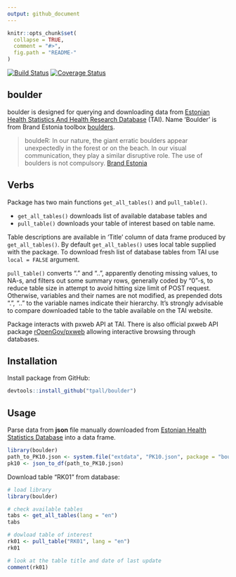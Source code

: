 ```yaml
---
output: github_document
---
```


<!-- README.md is generated from README.Rmd. Please edit that file -->

```r
knitr::opts_chunk$set(
  collapse = TRUE,
  comment = "#>",
  fig.path = "README-"
)
```


[![Build Status](https://travis-ci.org/tpall/boulder.svg?branch=master)](https://travis-ci.org/tpall/boulder)
[![Coverage Status](https://img.shields.io/codecov/c/github/tpall/boulder/master.svg)](https://codecov.io/github/tpall/boulder?branch=master)

## boulder
boulder is designed for querying and downloading data from [Estonian Health Statistics And Health Research Database](http://pxweb.tai.ee/PXWeb2015/index_en.html) (TAI). 
Name 'Boulder' is from Brand Estonia toolbox [boulders](https://brand.estonia.ee/design/boulders/).

> bouldeR: In our nature, the giant erratic boulders appear unexpectedly in the forest or on the beach. In our visual communication, they play a similar disruptive role. The use of boulders is not compulsory. [Brand Estonia](https://brand.estonia.ee/design/boulders/)

## Verbs
Package has two main functions `get_all_tables()` and `pull_table()`.

- `get_all_tables()` downloads list of available database tables and 
- `pull_table()` downloads your table of interest based on table name. 

Table descriptions are available in 'Title' column of data frame produced by `get_all_tables()`. 
By default `get_all_tables()` uses local table supplied with the package.
To download fresh list of database tables from TAI use `local = FALSE` argument.


`pull_table()` converts "." and "..", apparently denoting missing values, to NA-s, and filters out some summary rows, generally coded by "0"-s, to reduce table size in attempt to avoid hitting size limit of POST request.
Otherwise, variables and their names are not modified, as prepended dots ".", ".." to the variable names indicate their hierarchy.
It's strongly advisable to compare downloaded table to the table available on the TAI website.

Package interacts with pxweb API at TAI. 
There is also official pxweb API package [rOpenGov/pxweb](https://github.com/rOpenGov/pxweb) allowing interactive browsing through databases.

## Installation
Install package from GitHub:
``` r
devtools::install_github("tpall/boulder")
```

## Usage
Parse data from __json__ file manually downloaded from [Estonian Health Statistics Database](http://pxweb.tai.ee/PXWeb2015/index_en.html) into a data frame.

```r
library(boulder)
path_to_PK10.json <- system.file("extdata", "PK10.json", package = "boulder", mustWork = TRUE)
pk10 <- json_to_df(path_to_PK10.json)
```

Download table "RK01" from database:
```r
# load library
library(boulder)

# check available tables
tabs <- get_all_tables(lang = "en")
tabs

# dowload table of interest
rk01 <- pull_table("RK01", lang = "en")
rk01

# look at the table title and date of last update
comment(rk01)
```

